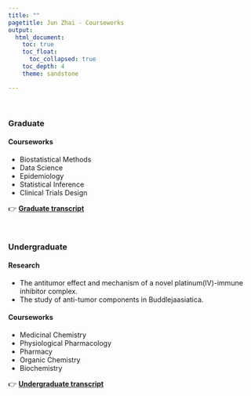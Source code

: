 ```yaml
---
title: ""
pagetitle: Jun Zhai - Courseworks
output: 
  html_document:
    toc: true
    toc_float:      
      toc_collapsed: true
    toc_depth: 4
    theme: sandstone

---
```

<title>Jun Zhai - Courseworks</title>
</br>

### Graduate

#### Courseworks
- Biostatistical Methods 
- Data Science  
- Epidemiology   
- Statistical Inference
- Clinical Trials Design

👉 [**Graduate transcript**](./transcript.pdf)

</br>

### Undergraduate

#### Research
- The antitumor effect and mechanism of a novel platinum(Ⅳ)-immune inhibitor complex.  
- The study of anti-tumor components in Buddlejaasiatica.  


#### Courseworks  
- Medicinal Chemistry    
- Physiological Pharmacology    
- Pharmacy  
- Organic Chemistry  
- Biochemistry  

👉 [**Undergraduate transcript**](./Undergrad transcript.pdf)

</br>
</br>
<div class="tocify-extend-page" data-unique="tocify-extend-page" style="height: 0;"></div>
